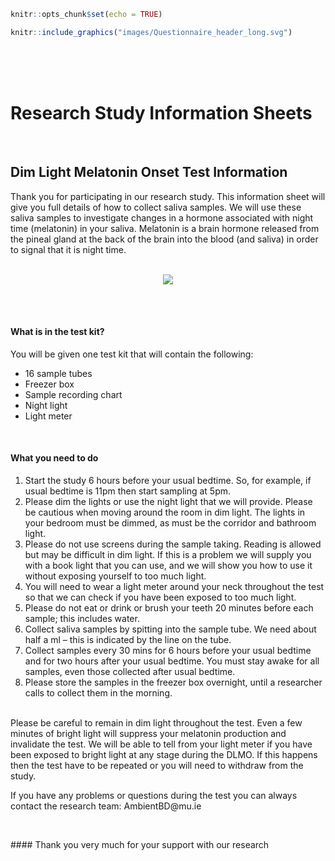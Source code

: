
```r
knitr::opts_chunk$set(echo = TRUE)
```


```r
knitr::include_graphics("images/Questionnaire_header_long.svg")
```

<br><br> <br><!-- Add two line breaks -->

#  Research Study Information Sheets

&nbsp;
&nbsp;  


##  Dim Light Melatonin Onset Test Information
Thank you for participating in our research study.  This information sheet will give you full details of how to collect saliva samples.  We will use these saliva samples to investigate changes in a hormone associated with night time (melatonin) in your saliva.  Melatonin is a brain hormone released from the pineal gland at the back of the brain into the blood (and saliva) in order to signal that it is night time.  
&nbsp;  

<center>  
![](images/melatonin.svg)  
</center>  

<br>
<br>  
  
  
####  What is in the test kit?  
You will be given one test kit that will contain the following:

* 16 sample tubes
* Freezer box
* Sample recording chart
* Night light
* Light meter  

&nbsp;  

####  What you need to do  

1. Start the study 6 hours before your usual bedtime. So, for example, if usual bedtime is 11pm then start sampling at 5pm.  
2.	Please dim the lights or use the night light that we will provide. Please be cautious when moving around the room in dim light.  The lights in your bedroom must be dimmed, as must be the corridor and bathroom light.
3.  Please do not use screens during the sample taking. Reading is allowed but may be difficult in dim light.  If this is a problem we will supply you with a book light that you can use, and we will show you how to use it without exposing yourself to too much light.
4.	 You will need to wear a light meter around your neck throughout the test so that we can check if you have been exposed to too much light.  
5.	Please do not eat or drink or brush your teeth 20 minutes before each sample; this includes water.  
6.  Collect saliva samples by spitting into the sample tube.  We need about half a ml – this is indicated by the line on the tube.
7.	 Collect samples every 30 mins for 6 hours before your usual bedtime and for two hours after your usual bedtime.  You must stay awake for all samples, even those collected after usual bedtime.
8.	Please store the samples in the freezer box overnight, until a researcher calls to collect them in the morning.  
&nbsp;  

Please be careful to remain in dim light throughout the test.  Even a few minutes of bright light will suppress your melatonin production and invalidate the test.  We will be able to tell from your light meter if you have been exposed to bright light at any stage during the DLMO.  If this happens then the test have to be repeated or you will need to withdraw from the study.  

If you have any problems or questions during the test you can always contact the research team: 
AmbientBD@mu.ie  

&nbsp;  


<div align="center"> ####  Thank you very much for your support with our research </div>
       
